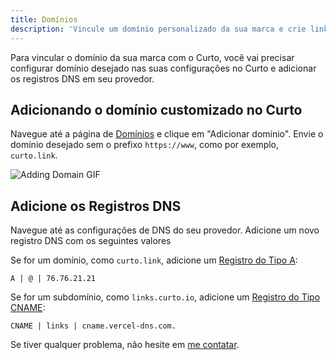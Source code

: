 ```yaml
---
title: Domínios
description: 'Vincule um domínio personalizado da sua marca e crie links curtos com a cara do seu negócio! Amplie a presença da sua marca com o Curto!'
---
```


Para vincular o domínio da sua marca com o Curto, você vai precisar configurar domínio desejado nas suas configurações no Curto e adicionar os registros DNS em seu provedor.

## Adicionando o domínio customizado no Curto

Navegue até a página de [Domínios](https://curto.io/domains) e clique em "Adicionar domínio". Envie o domínio desejado sem o prefixo `https://www`, como por exemplo, `curto.link`. 

![Adding Domain GIF](/images/domains.gif)

## Adicione os Registros DNS

Navegue até as configurações de DNS do seu provedor. Adicione um novo registro DNS com os seguintes valores

Se for um domínio, como `curto.link`, adicione um [Registro do Tipo A](https://www.cloudflare.com/pt-br/learning/dns/dns-records/dns-a-record):

```
A | @ | 76.76.21.21
```

Se for um subdomínio, como `links.curto.io`, adicione um [Registro do Tipo CNAME](https://www.cloudflare.com/pt-br/learning/dns/dns-records/dns-cname-record):

```
CNAME | links | cname.vercel-dns.com.
```

Se tiver qualquer problema, não hesite em [me contatar](mailto:vitor@curto.io).